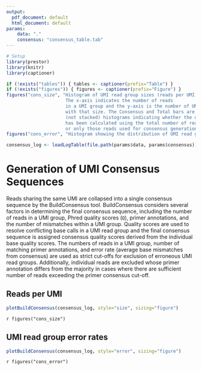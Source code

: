 ```yaml
---
output:
  pdf_document: default
  html_document: default
params:
    data: "."
    consensus: "consensus_table.tab"
---
```


```R
# Setup
library(prestor)
library(knitr)
library(captioner)

if (!exists("tables")) { tables <- captioner(prefix="Table") }
if (!exists("figures")) { figures <- captioner(prefix="Figure") }
figures("cons_size", "Histogram of UMI read group sizes (reads per UMI). 
                      The x-axis indicates the number of reads 
                      in a UMI group and the y-axis is the number of UMI groups 
                      with that size. The Consensus and Total bars are overlayed
                      (not stacked) histograms indicating whether the distribution
                      has been calculated using the total number of reads (Total)
                      or only those reads used for consensus generation (Consensus).")
figures("cons_error", "Histogram showing the distribution of UMI read group error rates.")
```

```r
consensus_log <- loadLogTable(file.path(params$data, params$consensus))
```

# Generation of UMI Consensus Sequences

Reads sharing the same UMI are collapsed into a single consensus sequence by
the BuildConsensus tool. BuildConsensus considers several factors in determining
the final consensus sequence, including the number of reads in a UMI group, 
Phred quality scores (`Q`), primer annotations, and the number of mismatches 
within a UMI group. Quality scores are used to resolve conflicting base calls in
a UMI read group and the final consensus sequence is assigned consensus quality 
scores derived from the individual base quality scores. The numbers of reads in a UMI
group, number of matching primer annotations, and error rate (average base mismatches from 
consensus) are used as strict cut-offs for exclusion of erroneous UMI read groups.
Additionally, individual reads are excluded whose primer annotation differs from 
the majority in cases where there are sufficient number of reads exceeding 
the primer consensus cut-off.

## Reads per UMI

```r
plotBuildConsensus(consensus_log, style="size", sizing="figure")
```

`r figures("cons_size")`

## UMI read group error rates

```r
plotBuildConsensus(consensus_log, style="error", sizing="figure")
```

`r figures("cons_error")`
